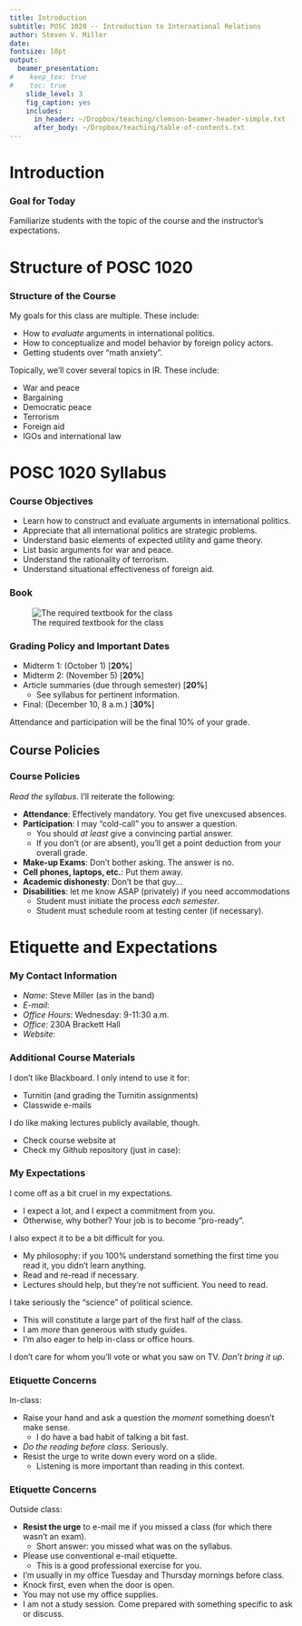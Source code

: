 ```yaml
---
title: Introduction
subtitle: POSC 1020 -- Introduction to International Relations
author: Steven V. Miller
date: 
fontsize: 10pt
output:
  beamer_presentation:
#    keep_tex: true
#    toc: true
    slide_level: 3
    fig_caption: yes
    includes:
      in_header: ~/Dropbox/teaching/clemson-beamer-header-simple.txt
      after_body: ~/Dropbox/teaching/table-of-contents.txt
---
```


# Introduction
### Goal for Today

Familiarize students with the topic of the course and the instructor's expectations.

# Structure of POSC 1020
### Structure of the Course

My goals for this class are multiple. These include:

- How to *evaluate* arguments in international politics.
- How to conceptualize and model behavior by foreign policy actors.
- Getting students over "math anxiety".

\bigskip Topically, we'll cover several topics in IR. These include:

- War and peace
- Bargaining
- Democratic peace
- Terrorism
- Foreign aid
- IGOs and international law

# POSC 1020 Syllabus
### Course Objectives

- Learn how to construct and evaluate arguments in international politics.
- Appreciate that all international politics are strategic problems.
- Understand basic elements of expected utility and game theory.
- List basic arguments for war and peace.
- Understand the rationality of terrorism.
- Understand situational effectiveness of foreign aid.

### Book

![The required textbook for the class](book.jpg "Logo Title Text 1")

### Grading Policy and Important Dates

- Midterm 1: (October 1) [**20%**]
- Midterm 2: (November 5) [**20%**]
- Article summaries (due through semester) [**20%**]
    - See syllabus for pertinent information.
- Final: (December 10, 8 a.m.) [**30%**]

Attendance and participation will be the final 10% of your grade.

## Course Policies
### Course Policies

*Read the syllabus*. I'll reiterate the following:

- **Attendance**: Effectively mandatory. You get five unexcused absences.
- **Participation**: I may "cold-call" you to answer a question. 
    - You should *at least* give a convincing partial answer.
    - If you don't (or are absent), you'll get a point deduction from your overall grade.
- **Make-up Exams**: Don't bother asking. The answer is no.
- **Cell phones, laptops, etc.**: Put them away.
- **Academic dishonesty**: Don't be that guy...
- **Disabilities**: let me know ASAP (privately) if you need accommodations
    - Student must initiate the process *each semester*.
    - Student must schedule room at testing center (if necessary).

# Etiquette and Expectations
### My Contact Information

- *Name*: Steve Miller (as in the band)
- *E-mail*: \textcolor{clemsonorange}{svmille@clemson.edu}
- *Office Hours*: Wednesday: 9-11:30 a.m.
- *Office*: 230A Brackett Hall
- *Website*: \textcolor{clemsonorange}{svmiller.com/teaching}

### Additional Course Materials

I don't like Blackboard. I only intend to use it for:

- Turnitin (and grading the Turnitin assignments)
- Classwide e-mails

\bigskip I do like making lectures publicly available, though.

- Check course website at \textcolor{clemsonorange}{svmiller.com}
- Check my Github repository (just in case): \textcolor{clemsonorange}{github.com/svmiller/posc1020}

### My Expectations

I come off as a bit cruel in my expectations.

- I expect a lot, and I expect a commitment from you.
- Otherwise, why bother? Your job is to become "pro-ready".

\bigskip I also expect it to be a bit difficult for you.

- My philosophy: if you 100% understand something the first time you read it, you didn't learn anything.
- Read and re-read if necessary.
- Lectures should help, but they're not sufficient. You need to read.

\bigskip I take seriously the "science" of political science.

- This will constitute a large part of the first half of the class.
- I am *more* than generous with study guides.
- I'm also eager to help in-class or office hours.

\bigskip I don't care for whom you'll vote or what you saw on TV. *Don't bring it up*.


### Etiquette Concerns

In-class:

- Raise your hand and ask a question the *moment* something doesn't make sense.
    - I do have a bad habit of talking a bit fast.
- *Do the reading before class*. Seriously.
- Resist the urge to write down every word on a slide.
    - Listening is more important than reading in this context.

### Etiquette Concerns

Outside class: 

- **Resist the urge** to e-mail me if you missed a class (for which there wasn't an exam).
    - Short answer: you missed what was on the syllabus.
- Please use conventional e-mail etiquette.
    - This is a good professional exercise for you.
- I'm usually in my office Tuesday and Thursday mornings before class.
- Knock first, even when the door is open.
- You may not use my office supplies.
- I am not a study session. Come prepared with something specific to ask or discuss.
